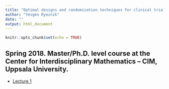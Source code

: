 ```yaml
---
title: "Optimal designs and randomization techniques for clinical trials"
author: "Yevgen Ryeznik"
date: ""
output: html_document
---
```


```r
knitr::opts_chunk$set(echo = TRUE)
```



## **Spring 2018**. Master/Ph.D. level course at the Center for Interdisciplinary Mathematics – CIM, Uppsala University.

- [Lecture 1](lecture01.html)
